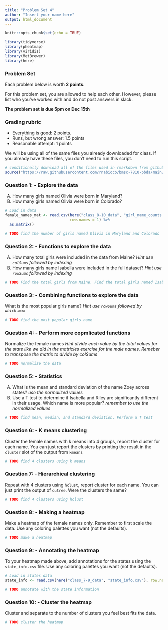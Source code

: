 ```yaml
---
title: "Problem Set 4"
author: "Insert your name here"
output: html_document
---
```



```r
knitr::opts_chunk$set(echo = TRUE)
```


```r
library(tidyverse)
library(pheatmap)
library(viridis)
library(MetBrewer)
library(here)
```

### Problem Set

Each problem below is worth **2 points**.

For this problem set, you are allowed to help each other. However, please list who you've worked with and do not post answers in slack. 

**The problem set is due 5pm on Dec 15th**

### Grading rubric

- Everything is good: 2 points.
- Runs, but wrong answer: 1.5 points
- Reasonable attempt: 1 points


We will be using all of the same files you already downloaded for class. If you already have these files, you don't need to run this script.

```r
# conditionally download all of the files used in rmarkdown from github 
source("https://raw.githubusercontent.com/rnabioco/bmsc-7810-pbda/main/_posts/2023-12-08-class-8-matricies/download_files.R")
```

### Question 1: - Explore the data

A) How many girls named Olivia were born in Maryland?
B) How many girls named Olivia were born in Colorado?

```r
# Load in data
female_names_mat <- read.csv(here("class_8-10_data", "girl_name_counts.csv"),
                             row.names = 1) %>%
  as.matrix()

# TODO find the number of girls named Olivia in Maryland and Colorado

```

### Question 2: - Functions to explore the data

A) How many total girls were included in the data from Maine? *Hint use `colSums` followed by indexing*
B) How many girls name Isabella were included in the full dataset? *Hint use `rowSums` followed by indexing*

```r
# TODO Find the total girls from Maine. Find the total girls named Isabella

```

### Question 3: - Combining functions to explore the data

What is the most popular girls name? *Hint use `rowSums` followed by `which.max`*

```r
# TODO find the most popular girls name

```

### Question 4: - Perform more copmlicated functions

Normalize the female names *Hint divide each value by the total values for the state like we did in the matricies exercise for the male names. Remeber to transpose the matrix to divide by colSums*

```r
# TODO normalize the data

```

### Question 5: - Statistics

A) What is the mean and standard deviation of the name Zoey across states? *use the normalized values*
B) Use a T test to determine if Isabella and Riley are significantly different in their usage. Which name is more popular? *remember to use the normalized values*


```r
# TODO find mean, median, and standard deviation. Perform a T test

```

### Question 6: - K means clustering

Cluster the female names with k means into 4 groups, report the cluster for each name. You can just report the clusters by printing the result in the `cluster` slot of the output from `kmeans`

```r
# TODO find 4 clusters using k means

```

### Question 7: - Hierarchical clustering

Repeat with 4 clusters using `hclust`, report cluster for each name. You can just print the output of `cutree`. Were the clusters the same?

```r
# TODO find 4 clusters using hclust

```

### Question 8: - Making a heatmap

Make a heatmap of the female names only. Remember to first scale the data. Use any coloring palettes you want (not the defaults).

```r
# TODO make a heatmap

```


### Question 9: - Annotating the heatmap

To your heatmap made above, add annotations for the states using the `state_info.csv` file. Use any coloring palettes you want (not the defaults).

```r
# Load in states data
state_info <- read.csv(here("class_7-9_data", "state_info.csv"), row.names = 1)

# TODO annotate with the state information

```

### Question 10: - Cluster the heatmap

Cluster and separate to the number of clusters you feel best fits the data.

```r
# TODO cluster the heatmap

```
